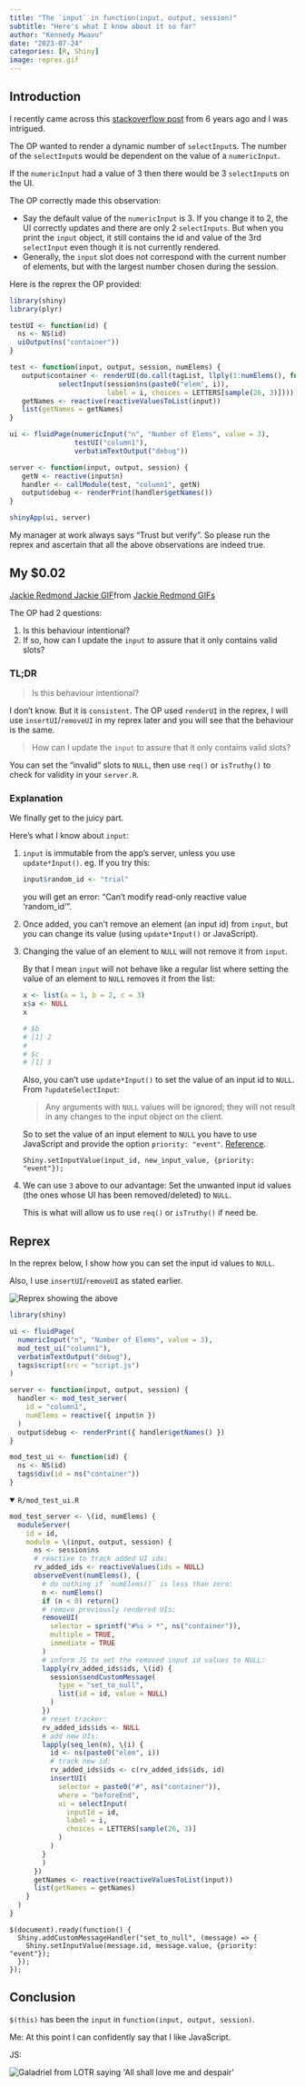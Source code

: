```yaml
---
title: "The `input` in function(input, output, session)"
subtitle: "Here's what I know about it so far"
author: "Kennedy Mwavu"
date: "2023-07-24"
categories: [R, Shiny]
image: reprex.gif
---
```


## Introduction

I recently came across this [stackoverflow post](https://stackoverflow.com/q/41637957/16246909)
from 6 years ago and I was intrigued.

The OP wanted to render a dynamic number of `selectInput`s. The number of the
`selectInput`s would be dependent on the value of a `numericInput`.

If the `numericInput` had a value of 3 then there would be 3 `selectInput`s on
the UI.

The OP correctly made this observation:

- Say the default value of the `numericInput` is 3. If you change it to 2, the
  UI correctly updates and there are only 2 `selectInputs`. But when you print
  the `input` object, it still contains the id and value of the 3rd `selectInput`
  even though it is not currently rendered.
- Generally, the `input` slot does not correspond with the current number of 
  elements, but with the largest number chosen during the session.

Here is the reprex the OP provided:

```.r
library(shiny)
library(plyr)

testUI <- function(id) {
  ns <- NS(id)
  uiOutput(ns("container"))
}

test <- function(input, output, session, numElems) {
   output$container <- renderUI(do.call(tagList, llply(1:numElems(), function(i) 
            selectInput(session$ns(paste0("elem", i)), 
                        label = i, choices = LETTERS[sample(26, 3)]))))
   getNames <- reactive(reactiveValuesToList(input))
   list(getNames = getNames)
}

ui <- fluidPage(numericInput("n", "Number of Elems", value = 3), 
                testUI("column1"), 
                verbatimTextOutput("debug"))

server <- function(input, output, session) {
   getN <- reactive(input$n)
   handler <- callModule(test, "column1", getN)
   output$debug <- renderPrint(handler$getNames())
}

shinyApp(ui, server)
```

My manager at work always says "Trust but verify". So please run the reprex
and ascertain that all the above observations are indeed true.

## My $0.02

<div class="tenor-gif-embed" data-postid="20340639" data-share-method="host" data-aspect-ratio="1" data-width="100%"><a href="https://tenor.com/view/jackie-redmond-jackie-redmond-two-cents-my-two-cents-gif-20340639">Jackie Redmond Jackie GIF</a>from <a href="https://tenor.com/search/jackie+redmond-gifs">Jackie Redmond GIFs</a></div> <script type="text/javascript" async src="https://tenor.com/embed.js"></script>

The OP had 2 questions:

1. Is this behaviour intentional?
2. If so, how can I update the `input` to assure that it only contains valid slots?

### TL;DR

> Is this behaviour intentional?

I don't know. But it is `consistent`. The OP used `renderUI` in the reprex, I will
use `insertUI`/`removeUI` in my reprex later and you will see that the behaviour
is the same.

> How can I update the `input` to assure that it only contains valid slots?

You can set the "invalid" slots to `NULL`, then use `req()` or `isTruthy()` to check
for validity in your `server.R`.

### Explanation

We finally get to the juicy part.

Here's what I know about `input`:

1. `input` is immutable from the app's server, unless you use `update*Input()`.
   eg. If you try this:

   ```.r
   input$random_id <- "trial"
   ```

   you will get an error: "Can't modify read-only reactive value 'random_id'".

1. Once added, you can't remove an element (an input id) from `input`, but you can
   change its value (using `update*Input()` or JavaScript).

1. Changing the value of an element to `NULL` will not remove it from `input`.

   By that I mean `input` will not behave like a regular list where setting the
   value of an element to `NULL` removes it from the list:

    ```.r
    x <- list(a = 1, b = 2, c = 3)
    x$a <- NULL
    x
    
    # $b
    # [1] 2
    #
    # $c
    # [1] 3
    ```

    Also, you can't use `update*Input()` to set the value of an input id to `NULL`.
    From `?updateSelectInput`:

    > Any arguments with `NULL` values will be ignored; they will not result in 
    any changes to the input object on the client.

    So to set the value of an input element to `NULL` you have to use JavaScript and
    provide the option `priority: "event"`. [Reference](https://shiny.posit.co/r/articles/build/communicating-with-js/).

    ```.javascript
    Shiny.setInputValue(input_id, new_input_value, {priority: "event"});
    ```

1. We can use `3` above to our advantage: Set the unwanted input id values (the ones
   whose UI has been removed/deleted) to `NULL`.

    This is what will allow us to use `req()` or `isTruthy()` if need be.

## Reprex

In the reprex below, I show how you can set the input id values to `NULL`.

Also, I use `insertUI`/`removeUI` as stated earlier.

![](reprex.gif){alt="Reprex showing the above"}

```.r
library(shiny)
```

```.r
ui <- fluidPage(
  numericInput("n", "Number of Elems", value = 3), 
  mod_test_ui("column1"), 
  verbatimTextOutput("debug"),
  tags$script(src = "script.js")
)
```

```.r
server <- function(input, output, session) {
  handler <- mod_test_server(
    id = "column1",
    numElems = reactive({ input$n })
  )
  output$debug <- renderPrint({ handler$getNames() })
}
```

```.r
mod_test_ui <- function(id) {
  ns <- NS(id)
  tags$div(id = ns("container"))
}
```

<details open>
<summary>`R/mod_test_ui.R`</summary>
```.r
mod_test_server <- \(id, numElems) {
  moduleServer(
    id = id,
    module = \(input, output, session) {
      ns <- session$ns
      # reactive to track added UI ids:
      rv_added_ids <- reactiveValues(ids = NULL)
      observeEvent(numElems(), {
        # do nothing if `numElems()` is less than zero:
        n <- numElems()
        if (n < 0) return()
        # remove previously rendered UIs:
        removeUI(
          selector = sprintf("#%s > *", ns("container")),
          multiple = TRUE,
          immediate = TRUE
        )
        # inform JS to set the removed input id values to NULL:
        lapply(rv_added_ids$ids, \(id) {
          session$sendCustomMessage(
            type = "set_to_null",
            list(id = id, value = NULL)
          )
        })
        # reset tracker:
        rv_added_ids$ids <- NULL
        # add new UIs:
        lapply(seq_len(n), \(i) {
          id <- ns(paste0("elem", i))
          # track new id:
          rv_added_ids$ids <- c(rv_added_ids$ids, id)
          insertUI(
            selector = paste0("#", ns("container")),
            where = "beforeEnd",
            ui = selectInput(
              inputId = id, 
              label = i,
              choices = LETTERS[sample(26, 3)]
            )
          )
        }
        )
      })
      getNames <- reactive(reactiveValuesToList(input))
      list(getNames = getNames)
    }
  )
}
```

```.javascript
$(document).ready(function() {
  Shiny.addCustomMessageHandler("set_to_null", (message) => {
    Shiny.setInputValue(message.id, message.value, {priority: "event"});
  });
});
```

</details>

## Conclusion

`$(this)` has been the `input` in `function(input, output, session)`.

Me: At this point I can confidently say that I like JavaScript.

JS:

![](all-shall-love-me.png){alt="Galadriel from LOTR saying 'All shall love me and despair'"}
